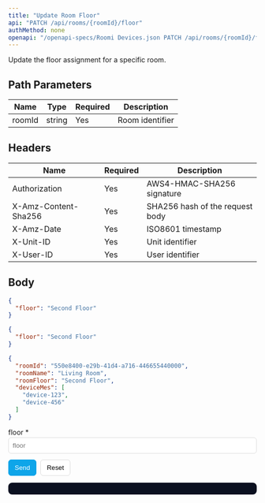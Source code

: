 ```yaml
---
title: "Update Room Floor"
api: "PATCH /api/rooms/{roomId}/floor"
authMethod: none
openapi: "/openapi-specs/Roomi Devices.json PATCH /api/rooms/{roomId}/floor"
---
```


Update the floor assignment for a specific room.

## Path Parameters


| Name | Type | Required | Description |
| --- | --- | --- | --- |
| roomId | string | Yes | Room identifier |


## Headers


| Name | Required | Description |
| --- | --- | --- |
| Authorization | Yes | AWS4-HMAC-SHA256 signature |
| X-Amz-Content-Sha256 | Yes | SHA256 hash of the request body |
| X-Amz-Date | Yes | ISO8601 timestamp |
| X-Unit-ID | Yes | Unit identifier |
| X-User-ID | Yes | User identifier |


## Body

```json
{
  "floor": "Second Floor"
}
```


<RequestExample>

```json Request Body
{
  "floor": "Second Floor"
}
```

</RequestExample>


<ResponseExample>

```json Response
{
  "roomId": "550e8400-e29b-41d4-a716-446655440000",
  "roomName": "Living Room",
  "roomFloor": "Second Floor",
  "deviceMes": [
    "device-123",
    "device-456"
  ]
}
```

</ResponseExample>


<!-- GeneratedFieldsUI:patch_api_rooms_roomid_floor -->
<Panel>
  <div id="form-patch_api_rooms_roomid_floor">
    <form id="f-patch_api_rooms_roomid_floor" style="display:block;max-width:720px">
      <label style="display:block;margin:6px 0 2px">floor *</label><input id="fld_floor" type="text" placeholder="floor" style="width:100%;padding:8px;border:1px solid #ddd;border-radius:6px">
      <div style="margin-top:12px;display:flex;gap:8px">
        <button type="submit" style="padding:8px 12px;border:1px solid #0ea5e9;border-radius:6px;background:#0ea5e9;color:#fff">Send</button>
        <button type="button" id="reset-patch_api_rooms_roomid_floor" style="padding:8px 12px;border:1px solid #ddd;border-radius:6px;background:#fff">Reset</button>
      </div>
    </form>
    <pre id="resp-patch_api_rooms_roomid_floor" style="margin-top:12px;background:#0b1020; color:#e2e8f0; padding:12px;border-radius:8px;overflow:auto"></pre>
  </div>
</Panel>

<script>
(function(){
  const form = document.getElementById('f-patch_api_rooms_roomid_floor');
  const out = document.getElementById('resp-patch_api_rooms_roomid_floor');
  const resetBtn = document.getElementById('reset-patch_api_rooms_roomid_floor');
  if(!form||!out) return;
  resetBtn && resetBtn.addEventListener('click', ()=>{ form.reset(); out.textContent=''; });
  form.addEventListener('submit', async (e)=>{
    e.preventDefault();
    try {
      const body = {};
{ const v = document.getElementById("fld_floor").value; if(v!=="" || true) body["floor"] = (String)(v); }
      const res = await fetch('https://devices-{env}-ae.roomi-services.com/api/rooms/{roomId}/floor', {
        method: 'PATCH',
        headers: { 'Content-Type': 'application/json' },
        body: JSON.stringify(body)
      });
      const text = await res.text();
      try { out.textContent = JSON.stringify(JSON.parse(text), null, 2); } catch { out.textContent = text; }
    } catch(err) {
      out.textContent = String(err);
    }
  });
})();
</script>
